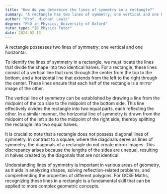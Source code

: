 ```yaml
---
title: "How do you determine the lines of symmetry in a rectangle?"
summary: "A rectangle has two lines of symmetry; one vertical and one horizontal."
author: "Prof. Michael Lewis"
degree: "PhD in Physics, University of Oxford"
tutor_type: "IB Physics Tutor"
date: 2024-02-13
---
```


A rectangle possesses two lines of symmetry: one vertical and one horizontal.

To identify the lines of symmetry in a rectangle, we must locate the lines that divide the shape into two identical halves. For a rectangle, these lines consist of a vertical line that runs through the center from the top to the bottom, and a horizontal line that extends from the left to the right through the center. These lines ensure that each half of the rectangle is a mirror image of the other.

The vertical line of symmetry can be established by drawing a line from the midpoint of the top side to the midpoint of the bottom side. This line effectively divides the rectangle into two equal parts, each reflecting the other. In a similar manner, the horizontal line of symmetry is drawn from the midpoint of the left side to the midpoint of the right side, thereby splitting the rectangle into two equal halves.

It is crucial to note that a rectangle does not possess diagonal lines of symmetry. In contrast to a square, where the diagonals serve as lines of symmetry, the diagonals of a rectangle do not create mirror images. This discrepancy arises because the lengths of the sides are unequal, resulting in halves created by the diagonals that are not identical.

Understanding lines of symmetry is important in various areas of geometry, as it aids in analyzing shapes, solving reflection-related problems, and comprehending the properties of different polygons. For GCSE Maths, recognizing these lines in a rectangle is a fundamental skill that can be applied to more complex geometric concepts.
    